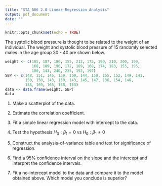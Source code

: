 ```yaml
---
title: "STA 506 2.0 Linear Regression Analysis"
output: pdf_document
date: ""
---
```


```r
knitr::opts_chunk$set(echo = TRUE)
```

The systolic blood pressure is thought to be related to the weight of an individual. The weight and systolic blood pressure of 15 randomly selected males in the age group 30 - 40 are shown below. 

```r
weight <- c(185, 187, 180, 155, 212, 175, 190, 210, 200, 190,
            168, 189, 190, 172, 189, 168, 174, 183, 155, 195,
            180, 143, 240, 235, 192, 197)
SBP <- c(148, 151, 146, 139, 159, 144, 150, 155, 152, 149, 141, 
         150, 150, 143, 150, 143, 145, 147, 136, 154, 146,
         133, 169, 165, 150, 153)
data <- data.frame(weight, SBP)
data
```

1. Make a scatterplot of the data.

2. Estimate the correlation coefficient.

3. Fit a simple linear regression model with intercept to the data.

4. Test the hypothesis $H_0: \beta_1=0$ vs  $H_0: \beta_1 \neq 0$

5. Construct the analysis-of-variance table and test for significance of regression.

6. Find a 95% confidence interval on the slope and the intercept and interpret the confidence intervals.

7. Fit a no-intercept model to the data and compare it to the model obtained above. Which model you conclude is superior?